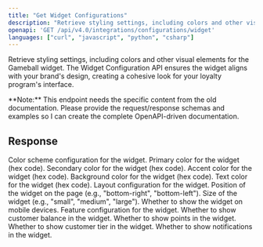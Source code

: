 ```yaml
---
title: "Get Widget Configurations"
description: "Retrieve styling settings, including colors and other visual elements for the Gameball widget."
openapi: 'GET /api/v4.0/integrations/configurations/widget'
languages: ["curl", "javascript", "python", "csharp"]
---
```


Retrieve styling settings, including colors and other visual elements for the Gameball widget. The Widget Configuration API ensures the widget aligns with your brand's design, creating a cohesive look for your loyalty program's interface.

<Info>
**Note:** This endpoint needs the specific content from the old documentation. Please provide the request/response schemas and examples so I can create the complete OpenAPI-driven documentation.
</Info>

## Response

<ResponseField name="colors" type="object">
Color scheme configuration for the widget.

<ResponseField name="colors.primary" type="string">
Primary color for the widget (hex code).
</ResponseField>

<ResponseField name="colors.secondary" type="string">
Secondary color for the widget (hex code).
</ResponseField>

<ResponseField name="colors.accent" type="string">
Accent color for the widget (hex code).
</ResponseField>

<ResponseField name="colors.background" type="string">
Background color for the widget (hex code).
</ResponseField>

<ResponseField name="colors.text" type="string">
Text color for the widget (hex code).
</ResponseField>
</ResponseField>

<ResponseField name="layout" type="object">
Layout configuration for the widget.

<ResponseField name="layout.position" type="string">
Position of the widget on the page (e.g., "bottom-right", "bottom-left").
</ResponseField>

<ResponseField name="layout.size" type="string">
Size of the widget (e.g., "small", "medium", "large").
</ResponseField>

<ResponseField name="layout.showOnMobile" type="boolean">
Whether to show the widget on mobile devices.
</ResponseField>
</ResponseField>

<ResponseField name="features" type="object">
Feature configuration for the widget.

<ResponseField name="features.showBalance" type="boolean">
Whether to show customer balance in the widget.
</ResponseField>

<ResponseField name="features.showPoints" type="boolean">
Whether to show points in the widget.
</ResponseField>

<ResponseField name="features.showTier" type="boolean">
Whether to show customer tier in the widget.
</ResponseField>

<ResponseField name="features.showNotifications" type="boolean">
Whether to show notifications in the widget.
</ResponseField>
</ResponseField>
